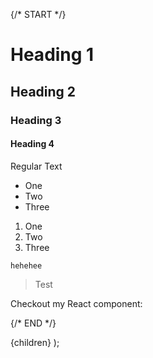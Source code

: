 
{/* START */}

# Heading 1

## Heading 2

### Heading 3

#### Heading 4

Regular Text

- One
- Two
- Three

1. One
2. Two
3. Three

```
hehehee
```

> Test

Checkout my React component:

{/* END */}

  <Shell title="Halaman Materi - e-Clinic" header="Halaman Materi">
    <Flex
      className={mdStyle.markdown}
      flexDirection={"column"}
      bgColor={"white"}
      p={4}
      rounded="lg"
      boxShadow="lg"
      w="full"
    >
      {children}
    </Flex>
  </Shell>
);
